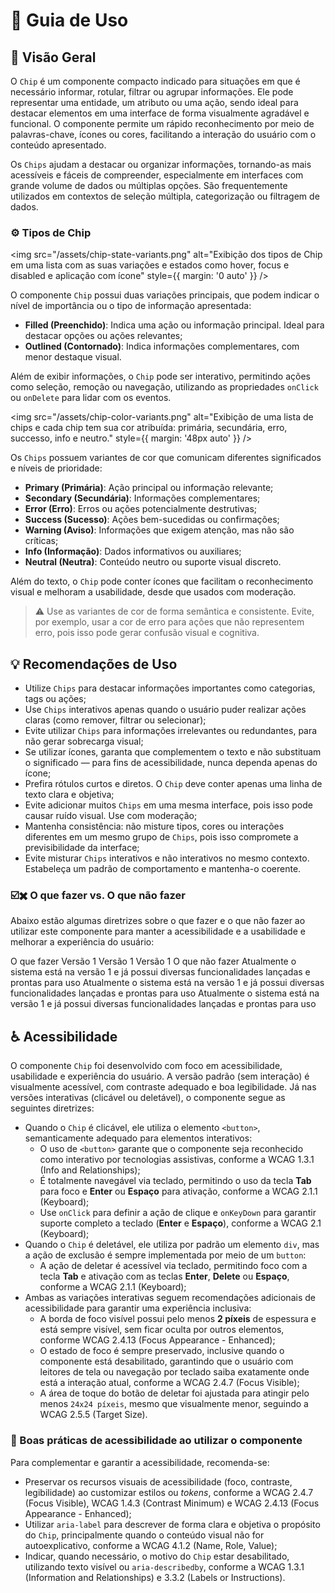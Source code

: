 
<Meta title="Componentes/Chip/Guia de Uso" />

# 🧭  Guia de Uso

## 📘 Visão Geral

O `Chip` é um componente compacto indicado para situações em que é necessário informar, rotular, filtrar ou agrupar informações. Ele pode representar uma entidade, um atributo ou uma ação, sendo ideal para destacar elementos em uma interface de forma visualmente agradável e funcional. O componente permite um rápido reconhecimento por meio de palavras-chave, ícones ou cores, facilitando a interação do usuário com o conteúdo apresentado.

Os `Chips` ajudam a destacar ou organizar informações, tornando-as mais acessíveis e fáceis de compreender, especialmente em interfaces com grande volume de dados ou múltiplas opções. São frequentemente utilizados em contextos de seleção múltipla, categorização ou filtragem de dados.

### ⚙️ Tipos de Chip

<img src="/assets/chip-state-variants.png" alt="Exibição dos tipos de Chip em uma lista com as suas variações e estados como hover, focus e disabled e aplicação com ícone" style={{ margin: '0 auto' }} />

O componente `Chip` possui duas variações principais, que podem indicar o nível de importância ou o tipo de informação apresentada:

- **Filled (Preenchido)**: Indica uma ação ou informação principal. Ideal para destacar opções ou ações relevantes;
- **Outlined (Contornado)**: Indica informações complementares, com menor destaque visual.

Além de exibir informações, o `Chip` pode ser interativo, permitindo ações como seleção, remoção ou navegação, utilizando as propriedades `onClick` ou `onDelete` para lidar com os eventos.

<img src="/assets/chip-color-variants.png" alt="Exibição de uma lista de chips e cada chip tem sua cor atribuída: primária, secundária, erro, successo, info e neutro." style={{ margin: '48px auto' }} />

Os `Chips` possuem variantes de cor que comunicam diferentes significados e níveis de prioridade:

- **Primary (Primária)**: Ação principal ou informação relevante;
- **Secondary (Secundária)**: Informações complementares;
- **Error (Erro)**: Erros ou ações potencialmente destrutivas;
- **Success (Sucesso)**: Ações bem-sucedidas ou confirmações;
- **Warning (Aviso)**: Informações que exigem atenção, mas não são críticas;
- **Info (Informação)**: Dados informativos ou auxiliares;
- **Neutral (Neutra)**: Conteúdo neutro ou suporte visual discreto.

Além do texto, o `Chip` pode conter ícones que facilitam o reconhecimento visual e melhoram a usabilidade, desde que usados com moderação.

> ⚠️ Use as variantes de cor de forma semântica e consistente. Evite, por exemplo, usar a cor de erro para ações que não representem erro, pois isso pode gerar confusão visual e cognitiva.

## 💡 Recomendações de Uso

- Utilize `Chips` para destacar informações importantes como categorias, tags ou ações;
- Use `Chips` interativos apenas quando o usuário puder realizar ações claras (como remover, filtrar ou selecionar);
- Evite utilizar `Chips` para informações irrelevantes ou redundantes, para não gerar sobrecarga visual;
- Se utilizar ícones, garanta que complementem o texto e não substituam o significado — para fins de acessibilidade, nunca dependa apenas do ícone;
- Prefira rótulos curtos e diretos. O `Chip` deve conter apenas uma linha de texto clara e objetiva;
- Evite adicionar muitos `Chips` em uma mesma interface, pois isso pode causar ruído visual. Use com moderação;
- Mantenha consistência: não misture tipos, cores ou interações diferentes em um mesmo grupo de `Chips`, pois isso compromete a previsibilidade da interface;
- Evite misturar `Chips` interativos e não interativos no mesmo contexto. Estabeleça um padrão de comportamento e mantenha-o coerente.

### ☑️✖️ O que fazer vs. O que não fazer

Abaixo estão algumas diretrizes sobre o que fazer e o que não fazer ao utilizar este componente para manter a acessibilidade e a usabilidade e melhorar a experiência do usuário:

<Title component="h4" className="!text-h6">Utilize rótulos objetivos e curtos para os Chips. Use palavras-chave ou termos que sejam facilmente reconhecíveis pelo usuário.</Title>

<Grid cols="grid-cols-1 md:grid-cols-2" colGap="gap-x-sm" rowGap="gap-y-sm" className="!mb-2xl !mt-lg">
  <Flex direction="flex-col" rowGap="gap-x-sm" colGap="gap-y-sm" radius="rounded-lg" paddingX="px-sm" paddingY="py-sm" className="border border-default-border">
    <Chip variant="outlined" color="success"><Icon type="check_circle" color="inherit" fontSize="text-lg" className="sb-unstyled" /> O que fazer</Chip>
    <Chip variant="filled" color="primary">Versão 1</Chip>
    <Chip variant="filled" color="success">Versão 1</Chip>
    <Chip variant="filled" color="neutral">Versão 1</Chip>
  </Flex>
  <Flex direction="flex-col" rowGap="gap-x-sm" colGap="gap-y-sm" radius="rounded-lg" paddingX="px-sm" paddingY="py-sm" className="border border-default-border">
    <Chip variant="outlined" color="error"><Icon type="cancel" color="inherit" fontSize="text-lg" className="sb-unstyled" /> O que não fazer</Chip>
    <Chip variant="filled" color="primary">Atualmente o sistema está na versão 1 e já possui diversas funcionalidades lançadas e prontas para uso</Chip>
    <Chip variant="filled" color="success">Atualmente o sistema está na versão 1 e já possui diversas funcionalidades lançadas e prontas para uso</Chip>
    <Chip variant="filled" color="neutral">Atualmente o sistema está na versão 1 e já possui diversas funcionalidades lançadas e prontas para uso</Chip>
  </Flex>
</Grid>

## ♿ Acessibilidade

O componente `Chip` foi desenvolvido com foco em acessibilidade, usabilidade e experiência do usuário. A versão padrão (sem interação) é visualmente acessível, com contraste adequado e boa legibilidade. Já nas versões interativas (clicável ou deletável), o componente segue as seguintes diretrizes:

- Quando o `Chip` é clicável, ele utiliza o elemento `<button>`, semanticamente adequado para elementos interativos:
  - O uso de `<button>` garante que o componente seja reconhecido como interativo por tecnologias assistivas, conforme a <Link className="sb-unstyled text-sm" href="https://www.w3.org/WAI/WCAG21/Understanding/keyboard.html" target="_blank">WCAG 1.3.1 (Info and Relationships)</Link>;
  - É totalmente navegável via teclado, permitindo o uso da tecla **Tab** para foco e **Enter** ou **Espaço** para ativação, conforme a <Link className="sb-unstyled text-sm" href="https://www.w3.org/WAI/WCAG21/Understanding/keyboard.html" target="_blank">WCAG 2.1.1 (Keyboard)</Link>;
  - Use `onClick` para definir a ação de clique e `onKeyDown` para garantir suporte completo a teclado (**Enter** e **Espaço**), conforme a <Link className="sb-unstyled text-sm" href="https://www.w3.org/WAI/WCAG21/Understanding/keyboard.html" target="_blank">WCAG 2.1 (Keyboard)</Link>;
- Quando o `Chip` é deletável, ele utiliza por padrão um elemento `div`, mas a ação de exclusão é sempre implementada por meio de um `button`:
  - A ação de deletar é acessível via teclado, permitindo foco com a tecla **Tab** e ativação com as teclas **Enter**, **Delete** ou **Espaço**, conforme a  <Link className="sb-unstyled text-sm" href="https://www.w3.org/WAI/WCAG21/Understanding/keyboard.html" target="_blank">WCAG 2.1.1 (Keyboard)</Link>;
- Ambas as variações interativas seguem recomendações adicionais de acessibilidade para garantir uma experiência inclusiva:
  - A borda de foco visível possui pelo menos **2 píxeis** de espessura e está sempre visível, sem ficar oculta por outros elementos, conforme <Link className="sb-unstyled text-sm" href="https://www.w3.org/WAI/WCAG22/Understanding/focus-appearance-enhanced" target="_blank">WCAG 2.4.13 (Focus Appearance - Enhanced)</Link>;
  - O estado de foco é sempre preservado, inclusive quando o componente está desabilitado, garantindo que o usuário com leitores de tela ou navegação por teclado saiba exatamente onde está a interação atual, conforme a <Link className="sb-unstyled text-sm" href="https://www.w3.org/WAI/WCAG21/Understanding/focus-visible" target="_blank">WCAG 2.4.7 (Focus Visible)</Link>;
  - A área de toque do botão de deletar foi ajustada para atingir pelo menos `24x24 píxeis`, mesmo que visualmente menor, seguindo a <Link className="sb-unstyled text-sm" href="https://www.w3.org/WAI/WCAG21/Understanding/target-size.html" target="_blank">WCAG 2.5.5 (Target Size)</Link>.

### 📌 Boas práticas de acessibilidade ao utilizar o componente

Para complementar e garantir a acessibilidade, recomenda-se:

- Preservar os recursos visuais de acessibilidade (foco, contraste, legibilidade) ao customizar estilos ou *tokens*, conforme a <Link className="sb-unstyled text-sm" href="https://www.w3.org/WAI/WCAG21/Understanding/focus-visible.html" target="_blank">WCAG 2.4.7 (Focus Visible)</Link>, <Link className="sb-unstyled text-sm" href="https://www.w3.org/WAI/WCAG21/Understanding/contrast-minimum.html" target="_blank">WCAG 1.4.3 (Contrast Minimum)</Link> e <Link className="sb-unstyled text-sm" href="https://www.w3.org/WAI/WCAG22/Understanding/focus-appearance-enhanced.html" target="_blank">WCAG 2.4.13 (Focus Appearance - Enhanced)</Link>;
- Utilizar `aria-label` para descrever de forma clara e objetiva o propósito do `Chip`, principalmente quando o conteúdo visual não for autoexplicativo, conforme a <Link className="sb-unstyled text-sm" href="https://www.w3.org/WAI/WCAG21/Understanding/name-role-value.html" target="_blank">WCAG 4.1.2 (Name, Role, Value)</Link>;
- Indicar, quando necessário, o motivo do `Chip` estar desabilitado, utilizando texto visível ou `aria-describedby`, conforme a <Link className="sb-unstyled text-sm" href="https://www.w3.org/WAI/WCAG21/Understanding/info-and-relationships.html" target="_blank">WCAG 1.3.1 (Information and Relationships)</Link> e <Link className="sb-unstyled text-sm" href="https://www.w3.org/WAI/WCAG21/Understanding/labels-or-instructions.html" target="_blank">3.3.2 (Labels or Instructions)</Link>.